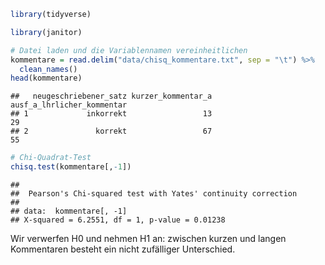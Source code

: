 

```r
library(tidyverse)
```


```r
library(janitor)
```


```r
# Datei laden und die Variablennamen vereinheitlichen
kommentare = read.delim("data/chisq_kommentare.txt", sep = "\t") %>% 
  clean_names()
head(kommentare)
```

```
##   neugeschriebener_satz kurzer_kommentar_a ausf_a_lhrlicher_kommentar
## 1             inkorrekt                 13                         29
## 2               korrekt                 67                         55
```

```r
# Chi-Quadrat-Test
chisq.test(kommentare[,-1])
```

```
## 
## 	Pearson's Chi-squared test with Yates' continuity correction
## 
## data:  kommentare[, -1]
## X-squared = 6.2551, df = 1, p-value = 0.01238
```

Wir verwerfen H0 und nehmen H1 an: 
zwischen kurzen und langen Kommentaren besteht ein nicht zufälliger Unterschied.
